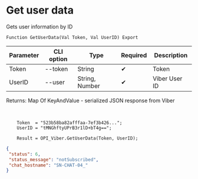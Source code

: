 ﻿---
sidebar_position: 3
---


# Get user data
 Gets user information by ID



`Function GetUserData(Val Token, Val UserID) Export`

  | Parameter | CLI option | Type | Required | Description |
  |-|-|-|-|-|
  | Token | --token | String | &#x2714; | Token |
  | UserID | --user | String, Number | &#x2714; | Viber User ID |

  
  Returns:  Map Of KeyAndValue - serialized JSON response from Viber

<br/>




```bsl title="Code example"
    Token  = "523b58ba82afffaa-7ef3b426...";
    UserID = "tMNGhftyUPrB3r1lD+bT4g==";

    Result = OPI_Viber.GetUserData(Token, UserID);
```
 



```json title="Result"
{
 "status": 6,
 "status_message": "notSubscribed",
 "chat_hostname": "SN-CHAT-04_"
}
```
